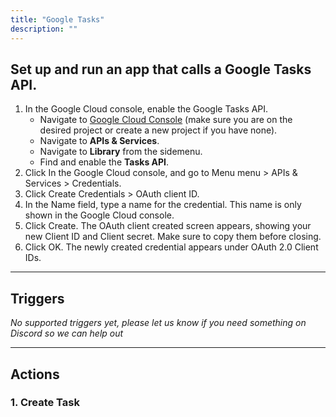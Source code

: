 ```yaml
---
title: "Google Tasks"
description: ""
---
```


## Set up and run an app that calls a Google Tasks API.

1. In the Google Cloud console, enable the Google Tasks API.
    - Navigate to [Google Cloud Console](https://console.cloud.google.com/) (make sure you are on the desired project or create a new project if you have none).
    - Navigate to **APIs & Services**.
    - Navigate to **Library** from the sidemenu.
    - Find and enable the **Tasks API**.
2. Click In the Google Cloud console, and go to Menu menu > APIs & Services > Credentials.
3. Click Create Credentials > OAuth client ID.
4. In the Name field, type a name for the credential. This name is only shown in the Google Cloud console.
5. Click Create. The OAuth client created screen appears, showing your new Client ID and Client secret. Make sure to copy them before closing.
6. Click OK. The newly created credential appears under OAuth 2.0 Client IDs.
---

## Triggers

*No supported triggers yet, please let us know if you need something on Discord so we can help out* 


---

## Actions

### 1. Create Task

